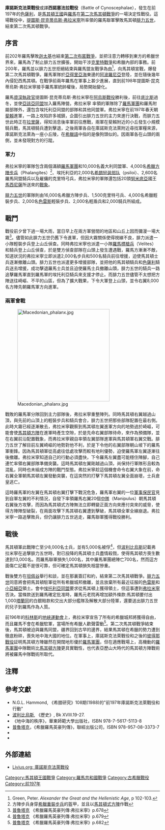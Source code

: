 {{Infobox Military Conflict
|conflict=庫諾斯克法萊戰役
|partof=[[第二次馬其頓戰爭|第二次馬其頓戰爭]]
|image=[[File:Macedonia_and_the_Aegean_World_chiniese_simplified.gif|300px]]
|caption=
|date=前197年
|place=[[色薩利|色薩利]]{{le|库诺斯克法莱山|Cynoscephalae Hills (Thessaly)}}
|result=羅馬聯軍獲得決定性勝利
|combatant1=[[羅馬共和國|羅馬共和國]]<br /> [[埃托利亞同盟|埃托利亞同盟]]
|combatant2=[[馬其頓王國|馬其頓王國]]
|commander1=[[提圖斯·昆克蒂烏斯·弗拉米寧|提圖斯·昆克蒂烏斯·弗拉米寧]]
|commander2=[[腓力五世_(馬其頓)|腓力五世]]
|strength1=約33,400名
|strength2=約27,500名
|casualties1=約1,000名
|casualties2=8,000名陣亡

5,000名被俘
}}
{{Campaignbox Second Macedonian War Battles}}

'''庫諾斯克法萊戰役'''或譯'''西諾塞法拉戰役'''（Battle of Cynoscephalae），發生在前197年的[[色薩利|色薩利]]，是[[馬其頓王國|馬其頓王國]]與[[羅馬共和國|羅馬]]在[[第二次馬其頓戰爭|第二次馬其頓戰爭]]的一場決定性戰役。這場戰役中，[[提圖斯·昆克蒂烏斯·弗拉米寧|提圖斯·昆克蒂烏斯·弗拉米寧]]所率領的羅馬聯軍擊敗馬其頓[[腓力五世_(馬其頓)|腓力五世]]，結束第二次馬其頓戰爭。

== 序言 ==
前202年羅馬擊敗[[迦太基|迦太基]]也結束[[第二次布匿戰爭|第二次布匿戰爭]]，並把注意力轉移到東方的希臘世界來，羅馬為了制止腓力五世擴張，開始干涉[[克里特戰爭|克里特戰爭]]和希臘內部的事務。前200年，羅馬並以腓力五世拒絕結束與羅馬盟友戰爭為由<ref>Green, Peter. ''Alexander the Great and the Hellenistic Age'', p 102-103.  </ref>，向馬其頓宣戰，爆發第二次馬其頓戰爭。羅馬軍隊於[[亞得里亞海|亞得里亞海]]東邊的[[阿波羅尼亞_(伊利里亞)|阿波羅尼亞]]登陸，並在隨後幾年內侵犯西馬其頓。在戰爭前兩年羅馬在軍事上甚少進展，直到前198年提圖斯·昆克蒂烏斯·弗拉米寧接手羅馬軍統帥權後，局勢開始變化。

羅馬[[資深執政官|資深執政官]]提圖斯·昆克蒂烏斯·弗拉米寧在[[阿烏斯戰役|阿烏斯戰役]]勝利後，前往[[底比斯_(希臘)|底比斯]]過冬，並使[[亞該亞同盟|亞該亞同盟]]加入羅馬陣營。弗拉米寧
率領的軍隊除了[[羅馬軍團|羅馬軍團]]和羅馬附屬部隊外，還包含埃托利亞同盟的部隊和其他同盟軍。弗拉米寧在前197年春天朝[[斐賴|斐賴]]進軍，一路上攻陷許多城鎮，企圖引出腓力五世的主力來進行決戰，而腓力五世此時正在[[拉里薩|拉里薩]]，得知消息後率軍前往應戰，兩軍在斐賴附近的小丘發生小規模騎兵戰，馬其頓騎兵遭到擊退，之後兩軍各自在庫諾斯克法萊附近尋找軍糧來源，庫諾斯克法萊為一座小丘陵，在[[希臘語|希臘語]]中指的是像狗頭似的。因兩軍各在山頭的兩側，並未發現對方的行蹤。

=== 軍力 ===
弗拉米寧的軍隊包含兩個滿額[[羅馬軍團|羅馬軍團]]和10,000名義大利同盟軍、4,000名[[希臘方陣步兵|希臘方陣步兵]]（Phalangites）<ref>方陣步兵身穿[[希臘重裝步兵|希臘重裝步兵]]的盔甲，並且以[[馬其頓式方陣|馬其頓式方陣]]作戰</ref>、埃托利亞的2,000名[[希腊轻装部队|希腊轻装部队]]（psiloi）、2,600名羅馬同盟騎兵以及雇傭的克里特弓兵，弗拉米寧的軍隊還包括20頭[[努米底亞|努米底亞]]國王[[馬西尼薩|馬西尼薩]]所送來的[[戰象|戰象]]。 

[[腓力五世_(馬其頓)|腓力五世]]的軍隊則由16,000名希臘方陣步兵、1,500克里特弓兵、4,000名希臘輕裝步兵、2,000名[[色雷斯|色雷斯]]輕裝步兵、2,000名輕盾兵和2,000騎兵所組成。

== 戰鬥 ==

戰役前夕曾下過一場大雨，當日早上在兩方軍營間的地區和山丘上因而彌漫一場大霧<ref>[[普魯塔克|普魯塔克]] 《希臘羅馬英豪列傳:弗拉米寧》p.678 </ref>。儘管如此腓力五世仍舊下令進軍，但因大霧關係使得視線不良，腓力派遣一小隊輕裝步兵登上山丘偵查。同時弗拉米寧也派遣一小隊[[羅馬標槍兵|羅馬標槍兵]]（Velites）和騎兵登上山丘偵查，於是雙方偵查部隊在山頭上發生遭遇戰，羅馬方漸漸不敵，知道狀況的弗拉米寧立即派遣2,000名步兵和500名騎兵前往增援，迫使馬其頓士兵逐漸撤離山頭。腓力五世也派遣更多增援部隊，並把他的馬其頓騎兵和[[色薩利|色薩利]]騎兵送去增援，成功擊退羅馬士兵並且迫使羅馬士兵撤離山頭，腓力五世的騎兵一路追擊羅馬軍直到羅馬軍的埃托利亞騎兵來支援才停止。而腓力五世儘管不太想把方陣送往崎嶇、不平的山區，但為了擴大戰果，下令大軍登上山頭，並令右翼8,000名方陣先朝羅馬軍方向進軍。 

=== 兩軍會戰 ===
[[File:Macedonian_phalanx.jpg|300px]]

戰敗的羅馬軍分隊回到主力部隊後，弗拉米寧重整陣列。同時馬其頓右翼越過山頂，與先前的山頂上的輕裝步兵和騎兵會合，腓力五世把那些部隊配置在最右側。此時大霧已經逐漸散去，弗拉米寧觀察到馬其頓左翼進軍方向的地勢過於崎嶇，可能會使[[馬其頓方陣|馬其頓方陣]]在進軍時產生空隙，於是先命右翼部隊待命，來作為預備隊，並在右翼前沿配置戰象，而弗拉米寧親自率領左翼部隊進軍與馬其頓軍右翼交戰。腓力五世了解目前左翼崎嶇的地勢對他不利，於是下令他的右翼部隊朝山坡下的羅馬軍衝鋒。因為馬其頓軍從高處往低處攻擊而較有地利優勢，迫使羅馬軍左翼逐漸往後撤離。弗拉米寧知道自己的行動必須盡快，下令羅馬左翼盡可能穩住陣腳，自己連忙率領右翼部隊準備突襲。這時馬其頓左翼剛越過山頂，尚保持行軍隊形且較為混亂，同時也未組成方陣的戰鬥型態。弗拉米寧趁這個機會命令右翼大象在前，命右翼全軍朝馬其頓左翼發動突襲，在這突然的打擊下馬其頓左翼全面崩壞，士兵倉皇逃亡。

這時羅馬軍的左翼在馬其頓右翼打擊下戰況危急，羅馬軍右翼的一位[[保民官|軍事保民官]]見到自軍左翼的不利情況，自發下率領羅馬右翼20個[[中隊_(羅馬軍團)|中隊]]（Manipulus）朝馬其頓右翼後方攻擊，而因為馬其頓式方陣無法立即轉變正面方向來應付突來的威脅，使得方陣陣型破裂，在兩面攻擊下馬其頓右翼遭到擊破，馬其頓全軍全線崩退。弗拉米寧一路追擊敗兵，但仍讓腓力五世逃走，羅馬聯軍獲得戰役勝利。

== 戰後 ==
馬其頓軍此戰陣亡至少8,000名士兵，並有5,000名被俘<ref>[[普魯塔克|普魯塔克]] 《希臘羅馬英豪列傳:弗拉米寧》p.679 </ref>，但[[波利比烏斯|波利比烏斯]]記載弗拉米寧在追擊腓力五世時，對已投降的馬其頓士兵盡情殺戮，使得馬其頓方喪生數達到13,000名。而羅馬聯軍損失1,000名，其中羅馬軍團總陣亡700名，然而這方面傷亡記載不是很可靠，但可確定馬其頓損失相當慘重。  

戰後雙方在[[坦佩谷|坦佩谷]]舉行和談，並在那裏簽訂和約，結束第二次馬其頓戰爭。[[腓力五世_(馬其頓)|腓力五世]]同意將會把馬其頓駐軍從所有希臘城邦撤離，並且放棄所有最近征服的[[色雷斯|色雷斯]]和[[小亞細亞|小亞細亞]]領土。會中[[埃托利亞同盟|埃托利亞同盟]]要求從馬其頓上獲得領土，但這事遭到[[提圖斯·昆克蒂烏斯·弗拉米寧|弗拉米寧]]否決。當條款送到羅馬確定批准時，羅馬元老院再增加額外條款:馬其頓要付出1,000[[塔蘭同|塔蘭同]]的白銀賠款和交出大部分艦隊及解散大部分陸軍，還要送出腓力五世的兒子到羅馬作為人質。

前196年的[[科林斯|科林斯]]的[[地峽運動會|地峽運動會]]上，弗拉米寧宣告了所有的希臘城邦將獲得自由，而且羅馬不會在希臘駐軍，當場所有希臘人歡聲雷動<ref>[[普魯塔克|普魯塔克]] 《希臘羅馬英豪列傳:弗拉米寧》p.682 </ref>。第二次馬其頓戰爭結束後，馬其頓被迫與羅馬同盟，疆界回到古早的邊界，結果馬其頓在希臘的勢力遭到徹底粉碎，喪失地中海大國的地位。在軍事上，庫諾斯克法萊戰役和之後的[[彼得那戰役|彼得那戰役]]証明馬其頓方陣雖然在開闊地形優於[[羅馬軍團|羅馬軍團]]，但在適應戰場上，高機動的[[羅馬軍團|羅馬軍團]]中隊戰術比[[馬其頓方陣|馬其頓方陣]]更具實戰性，也代表亞歷山大時代的馬其頓方陣戰術將被羅馬中隊戰術所取代。

== 注釋 ==
{{reflist}}

== 參考文獻 ==
* N.G.L. Hammond, 《希腊研究》108期(1988)的"前197年庫諾斯克法萊戰役和行動" 
* [[波利比烏斯|波利比烏斯]], 《歷史》, Bk XVIII.19-27.
* 《地中海的秩序》，華東師範大學出版社，ISBN 978-7-5617-5113-8
* [[普魯塔克|普魯塔克]]，《希臘羅馬英豪列傳》，聯經出版公司，ISBN 978-957-08-3373-7
* {{cite web
 |url         = http://wildfiregames.com/0ad/page.php?p=6302
 |title       = "Battles: The Battle of Cynoscephalae"
 |author      = Acumen
 |work        = 
 |accessdate  = 2009-12-07
 |deadurl     = yes
 |archiveurl  = https://web.archive.org/web/20100104075939/http://wildfiregames.com/0ad/page.php?p=6302
 |archivedate = 2010-01-04
}}
* {{cite web
 |url         = http://www.fanaticus.org/DBA/battles/cynocephalae.html
 |title       = "Battle of Cynocephalae (197 BC)"
 |author      = Chris Jones
 |work        = 
 |accessdate  = 2009-12-07
 |deadurl     = yes
 |archiveurl  = https://web.archive.org/web/20090726103259/http://www.fanaticus.org/DBA/battles/cynocephalae.html
 |archivedate = 2009-07-26
}}

== 外部連結 ==
* [http://www.livius.org/ct-cz/cynoscephalae/cynoscephalae.html Livius.org: 庫諾斯克法萊戰役] {{Wayback|url=http://www.livius.org/ct-cz/cynoscephalae/cynoscephalae.html |date=20100304004212 }}

[[Category:馬其頓王國戰爭|Category:馬其頓王國戰爭]]
[[Category:羅馬共和國戰爭|Category:羅馬共和國戰爭]]
[[Category:古希臘戰役|Category:古希臘戰役]]
[[Category:前197年|Category:前197年]]